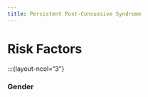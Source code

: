```yaml
---
title: Persistent Post-Concussive Syndrome
---
```



# Risk Factors

:::{layout-ncol="3"}

### Gender

